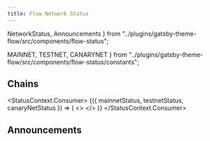 ```yaml
---
title: Flow Network Status
---
```


  NetworkStatus,
  Announcements
} from "../plugins/gatsby-theme-flow/src/components/flow-status";


  MAINNET,
  TESTNET,
  CANARYNET
} from "../plugins/gatsby-theme-flow/src/components/flow-status/constants";

## Chains

<StatusContext.Consumer>
  {({ mainnetStatus, testnetStatus, canaryNetStatus }) => (
    <>
      <NetworkStatus
        status={mainnetStatus}
        networkName={MAINNET}
        networkVersion="14"
        versionUrl=""
        nextSporkDate="November 10, 2021"
      />
      <NetworkStatus
        status={testnetStatus}
        networkName={TESTNET}
        networkVersion="30"
        versionUrl=""
        nextSporkDate="November 9 2021"
      />
      <NetworkStatus
      status={canaryNetStatus}
        networkName={CANARYNET}
        networkVersion="8"
        versionUrl=""
        nextSporkDate="November 2, 2021"
      />
    </>
  )}
</StatusContext.Consumer>

## Announcements

<Announcements />
